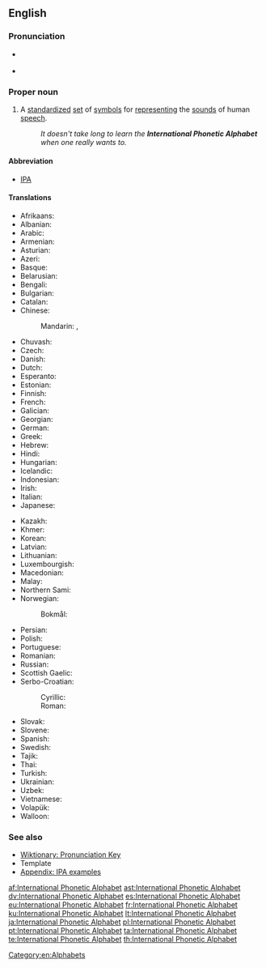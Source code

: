 {{wikipedia}}
==English==

===Pronunciation===
* {{a|UK}} {{IPA|/ˌɪntəˈnæʃ(ə)nəl fəˈnɛtɪk ˈælfəˌbɛt/|[ˌɪntəˈnæʃ(ə)nəɫ fəˈnɛtɪk ˈæɫfəˌbɛt]}}
* {{a|US}} {{IPA|/ˌɪntɚˈnæʃ(ə)n(ə)l fəˈnɛtɪk ˈælfəˌbɛt/|[ˌɪntɚˈnæʃ(ə)n(ə)ɫ fəˈnɛɾɪk ˈæɫfəˌbɛt]|[ˌɪɾ̃ɚ-]}}

===Proper noun===
{{en-proper noun|head=[[international|International]] [[phonetic|Phonetic]] [[alphabet|Alphabet]]}}

# A [[standardize]]d [[set]] of [[symbol]]s for [[represent]]ing the [[sound]]s of human [[speech]].
#: ''It doesn't take long to learn the '''International Phonetic Alphabet''' when one really wants to.''

====Abbreviation====
* [[IPA]]

====Translations====
{{trans-top|standardized symbols for speech}}
* Afrikaans: {{t+|af|Internasionale Fonetiese Alfabet}}
* Albanian: {{t|sq|Alfabeti Fonetik Ndërkombëtar}}
* Arabic: {{t|ar|ألفبائية صوتية دولية|tr=ʾalifbaʾíyya ṣawtíyya dawlíyya|f}}
* Armenian: {{t|hy|միջազգային հնչյունական այբուբեն}}
* Asturian: {{t+|ast|Alfabetu Fonéticu Internacional|m}}
* Azeri: {{t|az|beynəlxalq fonetika əlifbası}}
* Basque: {{t|eu|Nazioarteko Alfabeto Fonetikoa}}
* Belarusian: {{t|be|міжнаро́дны фанеты́чны алфаві́т|m|sc=Cyrl}}
* Bengali: {{t|bn|আন্তর্জাতিক ধ্বনিমূলক বর্ণমালা|tr=}}
* Bulgarian: {{t|bg|междунаро́дна фонети́чна а́збука|f}}
* Catalan: {{t|ca|Alfabet Fonètic Internacional|m}}
* Chinese:
*: Mandarin: {{t|cmn|國際音標|sc=Hani}}, {{t|cmn|国际音标|tr=guójì yīnbiāo yīn|sc=Hani}}
* Chuvash: {{t|cv|Тӗнче Фонетикӑллӑ Алфавичӗ|sc=Cyrl}}
* Czech: {{t+|cs|mezinárodní fonetická abeceda|f}}
* Danish: {{t|da|internationale fonetiske alfabet}}
* Dutch: {{t|nl|Internationaal Fonetisch Alfabet}}
* Esperanto: {{t|eo|Internacia Fonetika Alfabeto}}
* Estonian: {{t|et|rahvusvaheline foneetiline tähestik}}
* Finnish: {{t+|fi|kansainvälinen}} {{t+|fi|foneettinen}} {{t+|fi|aakkosto}}
* French: {{t|fr|Alphabet phonétique international|m}}
* Galician: {{t+|gl|Alfabeto Fonético Internacional|m}}
* Georgian: {{t|ka|საერთაშორისო ფონეტიკური ანბანი|sc=Geor}}
* German: {{t+|de|Internationales Phonetisches Alphabet|n}}
* Greek: {{t+|el|Διεθνές Φωνητικό Αλφάβητο|n|tr=Diethnés Fonitikó Alfávito}}
* Hebrew: {{t|he|אלפבית פונטי בינלאומי|f}}
* Hindi: {{t|hi|अन्तर्राष्ट्रीय ध्वन्यात्मक लिपि|f|tr=antarrāṣṭrīya dhvanyātmak lipi}}
* Hungarian: {{t|hu|nemzetközi fonetikai ábécé}}
* Icelandic: {{t|is|alþjóðlega hljóðstafrófið|n}}
* Indonesian: {{t|id|Alfabet Fonetis Internasional}}
* Irish: {{t|ga|Aibítir Idirnáisiúnta Foghraíochta|f|alt=An Aibítir Idirnáisiúnta Foghraíochta}}
* Italian: {{t|it|alfabeto fonetico internazionale|m}}
* Japanese: {{t|ja|国際音声記号|tr=kokusai onsei kigō}}
{{trans-mid}}
* Kazakh: {{t|kk|халықаралық фонетика әліппесі|sc=Cyrl}}
* Khmer: {{t|km|អក្សរក្រមសព្ទអន្តរជាតិ|tr=ak sor krom sab on tak rak jeat |sc=Khmr}}
* Korean: {{t|ko|국제 음성 기호|tr=gukje eumseong giho}}
* Latvian: {{t|lv|starptautiskais fonētiskais alfabēts}}
* Lithuanian: {{t+|lt|tarptautinė fonetinė abėcėlė|f}}
* Luxembourgish: {{t|lb|Internationaalt Phonetescht Alphabet|n}}
* Macedonian: {{t|mk|меѓуна́родна фо́нетска а́збука|f|tr=meǵunárodna fónetska ázbuka}}
* Malay: {{t|ms|Abjad Fonetik Antarabangsa}}
* Northern Sami: {{t|se|riikkaidgaskasaš fonetihkalaš transkriberenvuogádat}}
* Norwegian:
*: Bokmål: {{t|nb|det internasjonale fonetiske alfabetet}}
* Persian: {{t|fa|الفبای آوانگاری بین‌المللی|sc=fa-Arab}}
* Polish: {{t|pl|międzynarodowy alfabet fonetyczny|m}}
* Portuguese: {{t|pt|alfabeto fonético internacional|m}}
* Romanian: {{t|ro|alfabetul fonetic internațional|n}}
* Russian: {{t|ru|междунаро́дный фонети́ческий алфави́т|m|tr=meždunaródnyj fonɛtíčeskij alfavít}}
* Scottish Gaelic: {{t|gd|Aibidil Fhogharach Eadar-Nàiseanta|f}}
* Serbo-Croatian:
*: Cyrillic: {{t|sh|међународна фонетска абецеда|f}}
*: Roman: {{t|sh|međunarodna fonetska abeceda|f}}
* Slovak: {{t|sk|medzinárodná fonetická abeceda|f}}
* Slovene: {{t|sl|mednarodna fonetična abeceda|f}}
* Spanish: {{t+|es|Alfabeto Fonético Internacional|m}}
* Swedish: {{t|sv|internationella fonetiska alfabetet}}
* Tajik: {{t|tg|Алифбои Фонетикии Байналхалқӣ|sc=Cyrl}}
* Thai: {{t|th|สัทอักษรสากล|tr=sàtàksŏn săagon}}
* Turkish: {{t|tr|Uluslararası Fonetik Alfabesi}}
* Ukrainian: {{t+|uk|міжнаро́дний фонети́чний алфаві́т|tr=mižnaródnyj fonetýčnyj alfavít|m}}
* Uzbek: {{t|uz|xalqaro fonetik alifbo}}
* Vietnamese: {{t|vi|bảng mẫu tự phiên âm quốc tế}}
* Volapük: {{t+|vo|Lafab Fonetik Bevünetik}}
* Walloon: {{t|wa|alfabet fonetike eternåcionå}}
{{trans-bottom}}

===See also===
* [[Wiktionary:Pronunciation|Wiktionary: Pronunciation Key]]
* Template {{temp|IPA}}
* [[Wiktionary:IPA pronunciation key|Appendix: IPA examples]]

[[Category:en:Alphabets]]

[[af:International Phonetic Alphabet]]
[[ast:International Phonetic Alphabet]]
[[dv:International Phonetic Alphabet]]
[[es:International Phonetic Alphabet]]
[[eu:International Phonetic Alphabet]]
[[fr:International Phonetic Alphabet]]
[[ku:International Phonetic Alphabet]]
[[lt:International Phonetic Alphabet]]
[[ja:International Phonetic Alphabet]]
[[pl:International Phonetic Alphabet]]
[[pt:International Phonetic Alphabet]]
[[ta:International Phonetic Alphabet]]
[[te:International Phonetic Alphabet]]
[[th:International Phonetic Alphabet]]